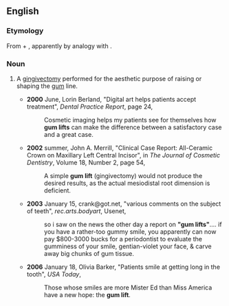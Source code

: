 ==English==
{{wikipedia|Gum lift}}

===Etymology===
From {{m|en|gum}} + {{m|en|lift}}, apparently by analogy with {{m|en|face lift}}.

===Noun===
{{en-noun|head=[[gum]] [[lift]]}}

# {{label|en|[[cosmetic]] [[dentistry]]}} A [[gingivectomy]] performed for the aesthetic purpose of raising or shaping the [[gum]] line.
#* '''2000''' June, Lorin Berland, "Digital art helps patients accept treatment", ''Dental Practice Report'', page 24,
#*: Cosmetic imaging helps my patients see for themselves how '''gum lifts''' can make the difference between a satisfactory case and a great case.
#* '''2002''' summer, John A. Merrill, "Clinical Case Report: All-Ceramic Crown on Maxillary Left Central Incisor", in ''The Journal of Cosmetic Dentistry'', Volume 18, Number 2, page 54,
#*: A simple '''gum lift''' (gingivectomy) would not produce the desired results, as the actual mesiodistal root dimension is deficient.
#* '''2003''' January 15, crank@got.net, "various comments on the subject of teeth", ''rec.arts.bodyart'', Usenet,
#*: so i saw on the news the other day a report on '''"gum lifts"'''.... if you have a rather-too gummy smile, you apparently can now pay $800-3000 bucks for a periodontist to evaluate the gumminess of your smile, gentian-violet your face, & carve away big chunks of gum tissue.
#* '''2006''' January 18, Olivia Barker, "Patients smile at getting long in the tooth", ''USA Today'',<!--online only??-->
#*: Those whose smiles are more Mister Ed than Miss America have a new hope: the '''gum lift'''.